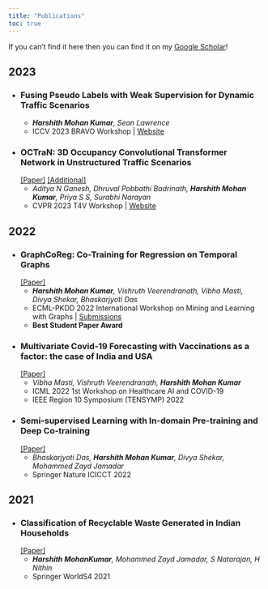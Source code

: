```yaml
---
title: "Publications"
toc: true
---
```


:::{#peer-review}
If you can't find it here then you can find it on my [Google Scholar](https://scholar.google.com/citations?user=7hBzcg0AAAAJ&hl=en)!
:::

## 2023
- ### Fusing Pseudo Labels with Weak Supervision for Dynamic Traffic Scenarios </span>
    - ***Harshith Mohan Kumar****, Sean Lawrence*
    - ICCV 2023 BRAVO Workshop | [Website](https://valeoai.github.io/bravo/)

- ### OCTraN: 3D Occupancy Convolutional Transformer Network in Unstructured Traffic Scenarios 
[[Paper]](https://arxiv.org/abs/2307.10934) [[Additional]](https://sites.google.com/view/t4v-cvpr23/papers?authuser=0)
    - *Aditya N Ganesh, Dhruval Pobbathi Badrinath, **Harshith Mohan Kumar**, Priya S S, Surabhi Narayan*
    - CVPR 2023 T4V Workshop | [Website](https://sites.google.com/view/t4v-cvpr23/papers?authuser=0)

## 2022
- ### GraphCoReg: Co-Training for Regression on Temporal Graphs 
[[Paper]](https://openreview.net/pdf?id=JExuzizhS-p)
    - ***Harshith Mohan Kumar****, Vishruth Veerendranath, Vibha Masti, Divya Shekar, Bhaskarjyoti Das*
    - ECML-PKDD 2022 International Workshop on Mining and Learning with Graphs | [Submissions](https://openreview.net/submissions?venue=ecmlpkdd.org/ECMLPKDD/2022/Workshop/MLG)
    - **Best Student Paper Award**

- ### Multivariate Covid-19 Forecasting with Vaccinations as a factor: the case of India and USA 
[[Paper]](https://ieeexplore.ieee.org/document/9864476)
    - *Vibha Masti, Vishruth Veerendranath, **Harshith Mohan Kumar***
    - ICML 2022 1st Workshop on Healthcare AI and COVID-19
    - IEEE Region 10 Symposium (TENSYMP) 2022

- ### Semi-supervised Learning with In-domain Pre-training and Deep Co-training
[[Paper]](https://link.springer.com/chapter/10.1007/978-981-19-4960-9_49)
    - *Bhaskarjyoti Das, **Harshith Mohan Kumar**, Divya Shekar, Mohammed Zayd Jamadar*
    - Springer Nature ICICCT 2022 

## 2021

- ### Classification of Recyclable Waste Generated in Indian Households
[[Paper]](https://link.springer.com/chapter/10.1007/978-981-16-6309-3_48)
    - ***Harshith MohanKumar****, Mohammed Zayd Jamadar, S Natarajan, H Nithin*
    - Springer WorldS4 2021